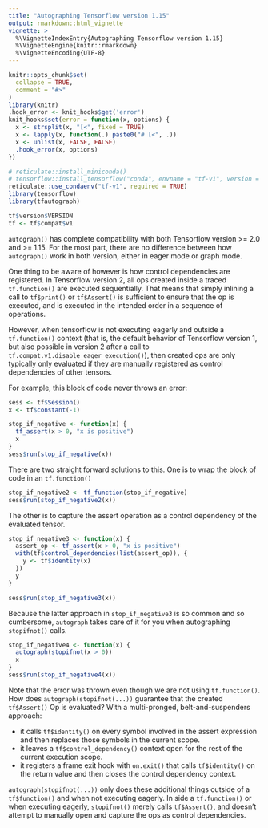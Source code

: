 ```yaml
---
title: "Autographing Tensorflow version 1.15"
output: rmarkdown::html_vignette
vignette: >
  %\VignetteIndexEntry{Autographing Tensorflow version 1.15}
  %\VignetteEngine{knitr::rmarkdown}
  %\VignetteEncoding{UTF-8}
---
```


```r
knitr::opts_chunk$set(
  collapse = TRUE,
  comment = "#>"
)
library(knitr)
.hook_error <- knit_hooks$get('error')
knit_hooks$set(error = function(x, options) {
  x <- strsplit(x, "[<", fixed = TRUE)
  x <- lapply(x, function(.) paste0("# [<", .))
  x <- unlist(x, FALSE, FALSE)
  .hook_error(x, options)
})

```

```r
# reticulate::install_miniconda()
# tensorflow::install_tensorflow("conda", envname = "tf-v1", version = "1-cpu")
reticulate::use_condaenv("tf-v1", required = TRUE)
library(tensorflow)
library(tfautograph)

tf$version$VERSION
tf <- tf$compat$v1
```

`autograph()` has complete compatibility with both Tensorflow version >= 2.0 and >= 1.15. For the most part, there are no difference between how `autograph()` work in both version, either in eager mode or graph mode. 

One thing to be aware of however is how control dependencies are registered. In Tensorflow version 2, all ops created inside a traced `tf.function()` are executed sequentially. That means that simply inlining a call to `tf$print()` or `tf$Assert()` is sufficient to ensure that the op is executed, and is executed in the intended order in a sequence of operations.

However, when tensorflow is not executing eagerly and outside a `tf.function()` context (that is, the default behavior of Tensorflow version 1, but also possible in version 2 after a call to `tf.compat.v1.disable_eager_execution()`), then created ops are only typically only evaluated if they are manually registered as control dependencies of other tensors.

For example, this block of code never throws an error:
```r
sess <- tf$Session()
x <- tf$constant(-1)

stop_if_negative <- function(x) {
  tf_assert(x > 0, "x is positive")
  x
}
sess$run(stop_if_negative(x))
```

There are two straight forward solutions to this. One is to wrap the block of code in an `tf.function()`
```r
stop_if_negative2 <- tf_function(stop_if_negative)
sess$run(stop_if_negative2(x))
```


The other is to capture the assert operation as a control dependency of the evaluated tensor.
```r
stop_if_negative3 <- function(x) {
  assert_op <- tf_assert(x > 0, "x is positive")
  with(tf$control_dependencies(list(assert_op)), {
    y <- tf$identity(x)
  })
  y
}

sess$run(stop_if_negative3(x))
```

Because the latter approach in `stop_if_negative3` is so common and so cumbersome, `autograph` takes care of it for you when autographing `stopifnot()` calls.

```r
stop_if_negative4 <- function(x) {
  autograph(stopifnot(x > 0))
  x
}
sess$run(stop_if_negative4(x))
```
Note that the error was thrown even though we are not using `tf.function()`. How does `autograph(stopifnot(...))` guarantee that the created `tf$Assert()` Op is evaluated? With a multi-pronged, belt-and-suspenders approach:

+  it calls `tf$identity()` on every symbol involved in the assert expression and then replaces those symbols in the current scope.
+  it leaves a `tf$control_dependency()` context open for the rest of the current execution scope.
+  it registers a frame exit hook with `on.exit()` that calls `tf$identity()` on the return value and then closes the control dependency context.

`autograph(stopifnot(...))` only does these additional things outside of a `tf$function()` and when not executing eagerly. In side a `tf.function()` or when executing eagerly, `stopifnot()` merely calls `tf$Assert()`, and doesn't attempt to manually open and capture the ops as control dependencies.
